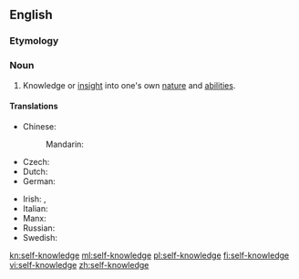 ==English==
{{wikipedia}}
===Etymology===
{{prefix|self|knowledge|lang=en}}

===Noun===
{{en-noun|-}}

# Knowledge or [[insight]] into one's own [[nature]] and [[ability|abilities]].

====Translations====
{{trans-top|knowledge or insight into one's own nature and abilities}}
* Chinese:
*: Mandarin: {{t|cmn|自知之明|tr=zìzhīzhīmíng|sc=Hani}}
* Czech: {{t|cs|sebereflexe|f}}
* Dutch: {{t|nl|zelfkennis|f}}
* German: {{t+|de|Selbsterkenntnis|n}}
{{trans-mid}}
* Irish: {{t|ga|féinaithne|f}}, {{t|ga|féinfhios|m}}
* Italian: {{t|it|autoconoscenza|f}}
* Manx: {{t|gv|hene-enney|f}}
* Russian: {{t+|ru|самопознание|n|tr=samopoznánije|sc=Cyrl}}
* Swedish: {{t|sv|självkännedom|c}}
{{trans-bottom}}

[[kn:self-knowledge]]
[[ml:self-knowledge]]
[[pl:self-knowledge]]
[[fi:self-knowledge]]
[[vi:self-knowledge]]
[[zh:self-knowledge]]